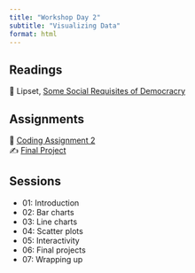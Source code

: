```yaml
---
title: "Workshop Day 2"
subtitle: "Visualizing Data"
format: html
---
```


## Readings

| 📖 Lipset, [Some Social Requisites of Democracry](https://www-jstor-org.proxygw.wrlc.org/stable/1951731?seq=8)

## Assignments

| 🧮 [Coding Assignment 2](/assignments/coding-assignment-2.html)
| ✍️ [Final Project](/project/project-assignment.html)

## Sessions

- 01: Introduction
- 02: Bar charts
- 03: Line charts
- 04: Scatter plots
- 05: Interactivity
- 06: Final projects
- 07: Wrapping up



